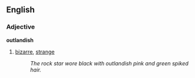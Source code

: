 ==English==
===Adjective===
'''outlandish'''
#[[bizarre]], [[strange]]
#:''The rock star wore black with outlandish pink and green spiked hair.''